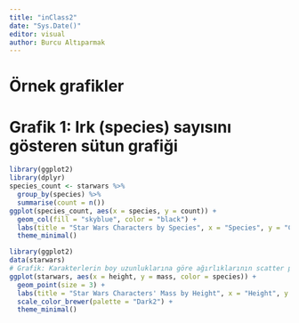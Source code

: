 ```yaml
---
title: "inClass2"
date: "Sys.Date()"
editor: visual
author: Burcu Altıparmak
---
```


# Örnek grafikler

# Grafik 1: Irk (species) sayısını gösteren sütun grafiği

```r
library(ggplot2)
library(dplyr)
species_count <- starwars %>% 
  group_by(species) %>% 
  summarise(count = n())
ggplot(species_count, aes(x = species, y = count)) +
  geom_col(fill = "skyblue", color = "black") +
  labs(title = "Star Wars Characters by Species", x = "Species", y = "Count") +
  theme_minimal()
```

```r
library(ggplot2)
data(starwars)
# Grafik: Karakterlerin boy uzunluklarına göre ağırlıklarının scatter plot'u
ggplot(starwars, aes(x = height, y = mass, color = species)) +
  geom_point(size = 3) +
  labs(title = "Star Wars Characters' Mass by Height", x = "Height", y = "Mass") +
  scale_color_brewer(palette = "Dark2") +
  theme_minimal()

```
